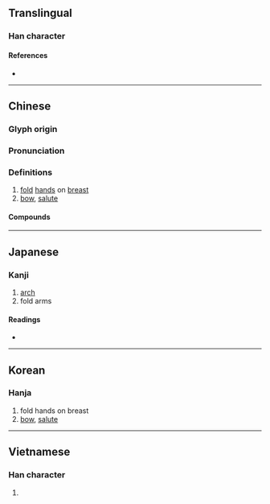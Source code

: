 {{character info/new}}
==Translingual==

===Han character===
{{Han char|rn=64|rad=手|as=06|sn=9|four=54081|canj=QTC|ids=⿰扌共}}

====References====
* {{Han ref|kx=0428.020|dkj=11994|dj=0776.220|hdz=31867.020|uh=62F1|ud=25329|bh=ABFD|bd=44029}}

----

==Chinese==
{{zh-forms}}

===Glyph origin===
{{Han etym}}

===Pronunciation===
{{zh-pron
|m=gǒng
|m-s=
|dg=
|c=gung2
|c-t=
|g=
|h=pfs=
|j=
|md=
|mn=kióng/qz,xm,zz:kéng
|mn_note=kióng - literary; kéng - vernacular
|mn-t=
|w=
|x=
|mc=y
|oc=y
|ma=
|cat=v
}}

===Definitions===
{{zh-hanzi}}

# [[fold]] [[hand]]s on [[breast]]
# [[bow]], [[salute]]

====Compounds====
{{zh-der|拱北|拱廊|拱門|拱閣|拱頂|斗拱|枓拱|拱橋}}

----

==Japanese==

===Kanji===
{{ja-kanji|grade=|rs=手06}}

# [[arch]]
# fold arms

====Readings====
* {{ja-readings
|goon=く
|kanon=きょう
|kun=こまぬ-く, こまね-く
}}

----

==Korean==

===Hanja===
{{ko-hanja|hangeul=공|eumhun=|rv=gong|mr=kong|y=kong}}

# fold hands on breast
# [[bow]], [[salute]]

----

==Vietnamese==

===Han character===
{{vi-hantu|cõng|rs=手06}}

# {{defn|lang=vi|sort=手06}}